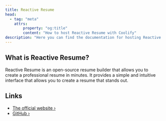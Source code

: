 ```yaml
---
title: Reactive Resume
head:
  - tag: "meta"
    attrs:
        property: "og:title"
        content: "How to host Reactive Resume with Coolify"
description: "Here you can find the documentation for hosting Reactive Resume with Coolify."
---
```



<Badge text="One-click setup." variant="note" size="large" />

## What is Reactive Resume?

Reactive Resume is an open-source resume builder that allows you to create a professional resume in minutes. It provides a simple and intuitive interface that allows you to create a resume that stands out.

## Links

- [The official website ›](https://rxresu.me/)
- [GitHub ›](https://github.com/AmruthPillai/Reactive-Resume)
